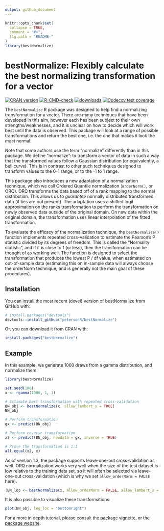 ```yaml
---
output: github_document
---
```


<!-- README.md is generated from README.Rmd. Please edit that file -->

```r
knitr::opts_chunk$set(
  collapse = TRUE,
  comment = "#>",
  fig.path = "README-"
)
library(bestNormalize)
```


# bestNormalize: Flexibly calculate the best normalizing transformation for a vector

[![CRAN version](https://www.r-pkg.org/badges/version/bestNormalize)](https://cran.r-project.org/package=bestNormalize)
[![R-CMD-check](https://github.com/petersonR/bestNormalize/workflows/R-CMD-check/badge.svg)](https://github.com/petersonR/bestNormalize/actions)
[![downloads](https://cranlogs.r-pkg.org/badges/bestNormalize)](https://cran.r-project.org/package=bestNormalize)
[![Codecov test coverage](https://codecov.io/gh/petersonR/bestNormalize/branch/master/graph/badge.svg)](https://app.codecov.io/gh/petersonR/bestNormalize?branch=master)


The `bestNormalize` R package was designed to help find a normalizing transformation for a vector. There are many techniques that have been developed in this aim, however each has been subject to their own strengths/weaknesses, and it is unclear on how to decide which will work best until the data is observed. This package will look at a range of possible transformations and return the best one, i.e. the one that makes it look the *most* normal. 

Note that some authors use the term "normalize" differently than in this package. We define "normalize": to transform a vector of data in such a way that the transformed values follow a Gaussian distribution (or equivalently, a bell curve). This is in contrast to other such techniques designed to transform values to the 0-1 range, or to the -1 to 1 range. 

This package also introduces a new adaptation of a normalization technique, which we call Ordered Quantile normalization (`orderNorm()`, or ORQ). ORQ transforms the data based off of a rank mapping to the normal distribution.  This allows us to *guarantee* normally distributed transformed data (if ties are not present). The adaptation uses a shifted logit approximation on the ranks transformation to perform the transformation on newly observed data outside of the original domain. On new data within the original domain, the transformation uses linear interpolation of the fitted transformation.

To evaluate the efficacy of the normalization technique, the `bestNormalize()` function implements repeated cross-validation to estimate the Pearson's P statistic divided by its degrees of freedom. This is called the "Normality statistic", and if it is close to 1 (or less), then the transformation can be thought of as working well. The function is designed to select the transformation that produces the lowest P / df value, when estimated on out-of-sample data (estimating this on in-sample data will always choose the orderNorm technique, and is generally not the main goal of these procedures). 

## Installation

You can install the most recent (devel) version of bestNormalize from GitHub with:

```r
# install.packages("devtools")
devtools::install_github("petersonR/bestNormalize")
```

Or, you can download it from CRAN with:

```r
install.packages("bestNormalize")
```

## Example

In this example, we generate 1000 draws from a gamma distribution, and normalize them:

```r
library(bestNormalize)
```

```r
set.seed(100)
x <- rgamma(1000, 1, 1)

# Estimate best transformation with repeated cross-validation
BN_obj <- bestNormalize(x, allow_lambert_s = TRUE)
BN_obj

# Perform transformation
gx <- predict(BN_obj)

# Perform reverse transformation
x2 <- predict(BN_obj, newdata = gx, inverse = TRUE)

# Prove the transformation is 1:1
all.equal(x2, x)

```

As of version 1.3, the package supports leave-one-out cross-validation as well. ORQ normalization works very well when the size of the test dataset is low relative to the training data set, so it will often be selected via leave-one-out cross-validation (which is why we set `allow_orderNorm = FALSE` here).

```r
(BN_loo <- bestNormalize(x, allow_orderNorm = FALSE, allow_lambert_s = TRUE, loo = TRUE))
```

It is also possible to visualize these transformations: 

```r
plot(BN_obj, leg_loc = "bottomright")
```


For a more in depth tutorial, please consult [the package vignette](https://CRAN.R-project.org/package=bestNormalize/vignettes/bestNormalize.html), or the [package website](https://petersonr.github.io/bestNormalize/).
